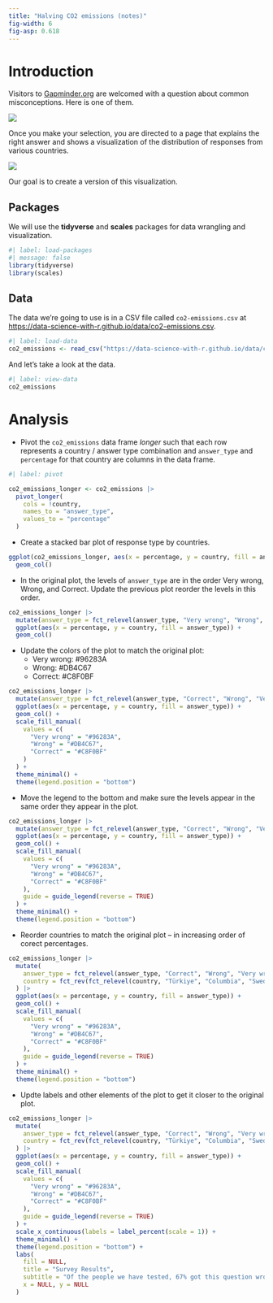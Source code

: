 ```yaml
---
title: "Halving CO2 emissions (notes)"
fig-width: 6
fig-asp: 0.618
---
```


# Introduction

Visitors to [Gapminder.org](https://www.gapminder.org/) are welcomed with a question about common misconceptions.
Here is one of them.

![](https://data-science-with-r.github.io/images/gapminder-co2-question.png)

Once you make your selection, you are directed to a page that explains the right answer and shows a visualization of the distribution of responses from various countries.

![](https://data-science-with-r.github.io/images/gapminder-co2-answers.png)

Our goal is to create a version of this visualization.

## Packages

We will use the **tidyverse** and **scales** packages for data wrangling and visualization.

```r
#| label: load-packages
#| message: false
library(tidyverse)
library(scales)
```

## Data

The data we're going to use is in a CSV file called `co2-emissions.csv` at <https://data-science-with-r.github.io/data/co2-emissions.csv>.

```r
#| label: load-data
co2_emissions <- read_csv("https://data-science-with-r.github.io/data/co2-emissions.csv")
```

And let's take a look at the data.

```r
#| label: view-data
co2_emissions
```

# Analysis

-   Pivot the `co2_emissions` data frame *longer* such that each row represents a country / answer type combination and `answer_type` and `percentage` for that country are columns in the data frame.

```r
#| label: pivot

co2_emissions_longer <- co2_emissions |>
  pivot_longer(
    cols = !country,
    names_to = "answer_type",
    values_to = "percentage"
  )
```

-   Create a stacked bar plot of response type by countries.

```r
ggplot(co2_emissions_longer, aes(x = percentage, y = country, fill = answer_type)) +
  geom_col()
```

-   In the original plot, the levels of `answer_type` are in the order Very wrong, Wrong, and Correct. Update the previous plot reorder the levels in this order.

```r
co2_emissions_longer |>
  mutate(answer_type = fct_relevel(answer_type, "Very wrong", "Wrong", "Correct")) |>
  ggplot(aes(x = percentage, y = country, fill = answer_type)) +
  geom_col()
```

-   Update the colors of the plot to match the original plot:
    -   Very wrong: #96283A
    -   Wrong: #DB4C67
    -   Correct: #C8F0BF

```r
co2_emissions_longer |>
  mutate(answer_type = fct_relevel(answer_type, "Correct", "Wrong", "Very wrong")) |>
  ggplot(aes(x = percentage, y = country, fill = answer_type)) +
  geom_col() +
  scale_fill_manual(
    values = c(
      "Very wrong" = "#96283A",
      "Wrong" = "#DB4C67",
      "Correct" = "#C8F0BF"   
    )
  ) +
  theme_minimal() +
  theme(legend.position = "bottom")
```

-   Move the legend to the bottom and make sure the levels appear in the same order they appear in the plot.

```r
co2_emissions_longer |>
  mutate(answer_type = fct_relevel(answer_type, "Correct", "Wrong", "Very wrong")) |>
  ggplot(aes(x = percentage, y = country, fill = answer_type)) +
  geom_col() +
  scale_fill_manual(
    values = c(
      "Very wrong" = "#96283A",
      "Wrong" = "#DB4C67",
      "Correct" = "#C8F0BF"   
    ),
    guide = guide_legend(reverse = TRUE)
  ) +
  theme_minimal() +
  theme(legend.position = "bottom")
```

-   Reorder countries to match the original plot -- in increasing order of corect percentages.

```r
co2_emissions_longer |>
  mutate(
    answer_type = fct_relevel(answer_type, "Correct", "Wrong", "Very wrong"),
    country = fct_rev(fct_relevel(country, "Türkiye", "Columbia", "Sweden", "Germany", "United Kingdom", "United States", "Kenya", "Pakistan"))
  ) |>
  ggplot(aes(x = percentage, y = country, fill = answer_type)) +
  geom_col() +
  scale_fill_manual(
    values = c(
      "Very wrong" = "#96283A",
      "Wrong" = "#DB4C67",
      "Correct" = "#C8F0BF"   
    ),
    guide = guide_legend(reverse = TRUE)
  ) +
  theme_minimal() +
  theme(legend.position = "bottom")
```

-   Updte labels and other elements of the plot to get it closer to the original plot.

```r
co2_emissions_longer |>
  mutate(
    answer_type = fct_relevel(answer_type, "Correct", "Wrong", "Very wrong"),
    country = fct_rev(fct_relevel(country, "Türkiye", "Columbia", "Sweden", "Germany", "United Kingdom", "United States", "Kenya", "Pakistan"))
  ) |>
  ggplot(aes(x = percentage, y = country, fill = answer_type)) +
  geom_col() +
  scale_fill_manual(
    values = c(
      "Very wrong" = "#96283A",
      "Wrong" = "#DB4C67",
      "Correct" = "#C8F0BF"   
    ),
    guide = guide_legend(reverse = TRUE)
  ) +
  scale_x_continuous(labels = label_percent(scale = 1)) +
  theme_minimal() +
  theme(legend.position = "bottom") +
  labs(
    fill = NULL,
    title = "Survey Results",
    subtitle = "Of the people we have tested, 67% got this question wrong.",
    x = NULL, y = NULL
  )
```
